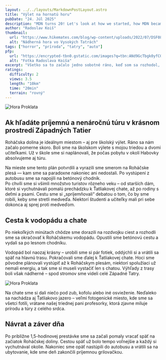 ```yaml
---
layout: ../../layouts/MarkdownPostLayout.astro
title: "Výlet na hornatú horu"
pubDate: "24. Júl 2025"
description: "MDN turns 20! Let's look at how we started, how MDN became the most trusted resource for web developers, the impact it's had on the open web, and yes, there's cake, too. MDN turns 20! Let's look at how we started, how MDN became the most trusted resource for web developers, the impact it's had on the open web, and yes, there's cake, too."
author: "Radoslav Koiš"
thumbnail: 
  url: "https://www.hikemates.com/blog/wp-content/uploads/2022/07/DSF0847.jpg"
  alt: "Nádherná hora vo Vysokých Tatrách"
tags: ["horror", "príroda", "tatry", "auto"]
pfp:
  url: "https://encrypted-tbn0.gstatic.com/images?q=tbn:ANd9GcTbgk0yfCOe55931lf6q0osfhGRU-fnH8Im1g&s"
  alt: "Fotka Radoslava Koiša"
excerpt: "Všetko sa to začalo jedno sobotné ráno, keď som sa rozhodol, že potrebujem vypnúť od každodenného zhonu a konečne sa nadýchať čerstvého horského vzduchu. Počasie vyzeralo sľubne – jasno, mierny vietor a teplota akurát na turistiku. Rýchlo som si zbalil batoh: voda, desiata, pláštenka, teplá mikina, mapa, čelovka – človek nikdy nevie. Vybral som sa do pohoria, ktoré ma vždy lákalo, ale nikdy som sa tam akosi nedostal. Tentoraz som si povedal, že to už nesmiem odkladať. Cesta do východiskového bodu trvala asi hodinu autom. Počas jazdy som si púšťal obľúbené pesničky a pomaly sa naladil na prírodu. Keď som dorazil na parkovisko pri lese, okolo nebolo veľa ľudí. To mi vyhovovalo – chcel som si vychutnať ticho a samotu. Prvé metre trasy viedli hustým ihličnatým lesom, ktorý voňal po živici a vlhkej zemi. Všade naokolo spievali vtáky a z diaľky som počul šum potoka. Cesta sa pomaly dvíhala a začala byť strmšia. Po chvíli som musel zložiť bundu – napriek tomu, že bolo len ráno, slnko už začínalo poriadne hriať."
ratings:
  difficulty: 2
  views: 3.5
  length: "10km"
  time: "20min"
  terrain: "rovný"
---
```


<Image
  class="image" 
  inferSize={true}
  src={randomImg}
  alt="Hora Proklata"
  layout="constrained"
  loading="eager"
/>

## Ak hľadáte príjemnú a nenáročnú túru v krásnom prostredí Západných Tatier

Roháčska dolina je ideálnym miestom – aj pre školský výlet. Ráno sa nám začalo
pomerne skoro. Boli sme na školskom výlete s mojou triedou a dvomi učiteľkami.
Už v škole sme si naplánovali, že počas pobytu v okolí Habovky absolvujeme aj
túru. 

<Aside title="Rada pre vás!" type="tip">
  Na mieste sme tento plán potvrdili a vyrazili sme smerom na Roháčske plesá
  — kam sme sa paradoxne nakoniec ani nedostali. Po vystúpení z autobusu sme sa
  napojili na betónový chodník.
</Aside> 

<Aside title="Pozor" type="danger">
  Po chvíli sme si všimli množstvo turistov rôzneho
  veku – od starších dám, ktoré si vychutnávali pomalú prechádzku k Ťatliakovej
  chate, až po rodiny s deťmi a psami. Cestu sme si „spríjemňovali“ debatou o tom,
  čo by sme robili, keby sme stretli medveďa. Niektorí študenti a učiteľky mali
  pri sebe dokonca aj sprej proti medveďom.
</Aside>

## Cesta k vodopádu a chate 

Po niekoľkých minútach chôdze sme dorazili na rozdvojku ciest a rozhodli sme sa
okračovať k Roháčskemu vodopádu. Opustili sme betónovú cestu a vydali sa po
lesnom chodníku.

Vodopád bol naozaj krásny – urobili sme si pár fotiek, oddýchli
si a vrátili sa späť na hlavnú trasu. Pokračovali sme ďalej k Ťatliakovej chate.
Hoci sme pôvodne plánovali vystúpiť až k Roháčskym plesám, niektorí spolužiaci
už nemali energiu, a tak sme si museli vystačiť len s chatou. Výhľady z trasy
boli však nádherné – spod stromov sme videli celé Západné Tatry.

<Image
  class="image"
  inferSize={true}
  src={randomImg}
  alt="Hora Proklata"
  layout="constrained"
  loading="lazy"
/>

Na chate sme si dali niečo pod zub, kofolu alebo iné osvieženie. Neďaleko sa
nachádza aj Ťatliakovo jazero – veľmi fotogenické miesto, kde sme sa všetci
fotili, vrátane našej triednej pani profesorky, ktorá zjavne miluje prírodu a
túry z celého srdca. 

## Návrat a záver dňa 

Po približne 1,5-hodinovej prestávke sme sa začali pomaly vracať späť na začiatok Roháčskej doliny. Cestou späť už
bolo tempo voľnejšie a každý si vychutnával okolie. Nakoniec sme opäť nastúpili
do autobusu a vrátili sa na ubytovanie, kde sme deň zakončili príjemnou grilovačkou.
